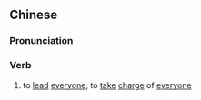 {{also|率众}}
==Chinese==
{{zh-forms|s=率众}}

===Pronunciation===
{{zh-pron
|m=shuàizhòng
|cat=v
}}

===Verb===
{{zh-verb}}

# {{lb|zh|literary}} to [[lead]] [[everyone]]; to [[take]] [[charge]] of [[everyone]]